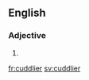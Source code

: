 ==English==

===Adjective===
{{head|en}}

# {{en-comparative of|cuddly}}

[[fr:cuddlier]]
[[sv:cuddlier]]